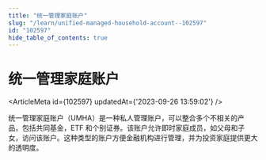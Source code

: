 ```yaml
---
title: "统一管理家庭账户"
slug: "/learn/unified-managed-household-account--102597"
id: "102597"
hide_table_of_contents: true
---
```



# 统一管理家庭账户

<ArticleMeta id={102597} updatedAt={'2023-09-26 13:59:02'} />
<div className='border-solid border-b border-t-0 my-4 border-[var(--ifm-color-gray-300)]' />

统一管理家庭账户（UMHA）是一种私人管理账户，可以整合多个不相关的产品，包括共同基金，ETF 和个别证券。该账户允许即时家庭成员，如父母和子女，访问该账户。这种类型的账户方便金融机构进行管理，并为投资家庭提供更大的透明度。
